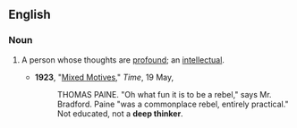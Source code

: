 ==English==

===Noun===
{{en-noun|sg=[[deep]] [[thinker]]}}

# {{idiomatic}} A person whose thoughts are [[profound]]; an [[intellectual]].
#* '''1923''', "[http://www.time.com/time/magazine/article/0,9171,715454,00.html Mixed Motives]," ''Time'', 19 May,
#*: THOMAS PAINE. "Oh what fun it is to be a rebel," says Mr. Bradford. Paine "was a commonplace rebel, entirely practical." Not educated, not a '''deep thinker'''.